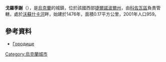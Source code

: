 {{coord|49|29|54|N|25|21|10|E|scale:30000|display=title}}

'''戈羅季謝'''（{{lang-uk|Городище}}），是[[烏克蘭|烏克蘭]]的城鎮，位於該國西部[[捷爾諾波爾州|捷爾諾波爾州]]，由[[科佐瓦區|科佐瓦區]]負責管轄，處於[[沃蘇什卡河|沃蘇什卡河]]畔，始建於1476年，面積0.17平方公里，2001年人口959。

==參考資料==
* [http://gska2.rada.gov.ua/pls/z7502/A005?rdat1=11.04.2015&rf7571=31169 Городище]{{dead link|date=2018年3月 |bot=InternetArchiveBot |fix-attempted=yes }}

{{Ukraine-geo-stub}}
[[Category:烏克蘭城市|Category:烏克蘭城市]]
